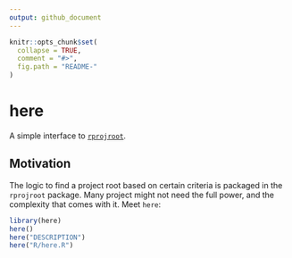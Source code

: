 ```yaml
---
output: github_document
---
```


<!-- README.md is generated from README.Rmd. Please edit that file -->

```r
knitr::opts_chunk$set(
  collapse = TRUE,
  comment = "#>",
  fig.path = "README-"
)
```

# here

A simple interface to [`rprojroot`](https://github.com/krlmlr/rprojroot).


## Motivation

The logic to find a project root based on certain criteria is packaged in the
`rprojroot` package.
Many project might not need the full power, and the complexity that comes with it.
Meet `here`:

```r
library(here)
here()
here("DESCRIPTION")
here("R/here.R")
```
